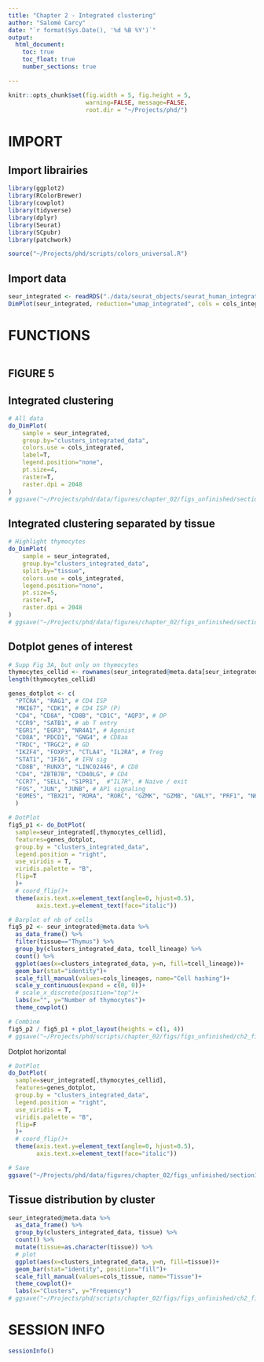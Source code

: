 ```yaml
---
title: "Chapter 2 - Integrated clustering"
author: "Salomé Carcy"
date: "`r format(Sys.Date(), '%d %B %Y')`"
output:
  html_document:
    toc: true
    toc_float: true
    number_sections: true

---
```


```r
knitr::opts_chunk$set(fig.width = 5, fig.height = 5,
                      warning=FALSE, message=FALSE,
                      root.dir = "~/Projects/phd/")
```




# IMPORT

## Import librairies
```r
library(ggplot2)
library(RColorBrewer)
library(cowplot)
library(tidyverse)
library(dplyr)
library(Seurat)
library(SCpubr)
library(patchwork)

source("~/Projects/phd/scripts/colors_universal.R")
```

## Import data
```r
seur_integrated <- readRDS("./data/seurat_objects/seurat_human_integrated_object_23_12_01.rds")
DimPlot(seur_integrated, reduction="umap_integrated", cols = cols_integrated)
```




# FUNCTIONS
```r

```





## FIGURE 5

## Integrated clustering
```r
# All data
do_DimPlot(
    sample = seur_integrated,
    group.by="clusters_integrated_data",
    colors.use = cols_integrated,
    label=T,
    legend.position="none",
    pt.size=4,
    raster=T,
    raster.dpi = 2048
)
# ggsave("~/Projects/phd/data/figures/chapter_02/figs_unfinished/section1/ch2_fig5_clusters.pdf", width=6, height=6)
```


## Integrated clustering separated by tissue
```r
# Highlight thymocytes
do_DimPlot(
    sample = seur_integrated,
    group.by="clusters_integrated_data",
    split.by="tissue",
    colors.use = cols_integrated,
    legend.position="none",
    pt.size=5,
    raster=T,
    raster.dpi = 2048
)
# ggsave("~/Projects/phd/data/figures/chapter_02/figs_unfinished/section1/ch2_fig5_clusters_by_tissue.pdf", width=18, height=6)
```


## Dotplot genes of interest
```r
# Supp Fig 3A, but only on thymocytes
thymocytes_cellid <- rownames(seur_integrated@meta.data[seur_integrated@meta.data$tissue=="Thymus",])
length(thymocytes_cellid)

genes_dotplot <- c(
  "PTCRA", "RAG1", # CD4 ISP
  "MKI67", "CDK1", # CD4 ISP (P)
  "CD4", "CD8A", "CD8B", "CD1C", "AQP3", # DP
  "CCR9", "SATB1", # ab T entry
  "EGR1", "EGR3", "NR4A1", # Agonist
  "CD8A", "PDCD1", "GNG4", # CD8aa
  "TRDC", "TRGC2", # GD
  "IKZF4", "FOXP3", "CTLA4", "IL2RA", # Treg
  "STAT1", "IFI6", # IFN sig
  "CD8B", "RUNX3", "LINC02446", # CD8
  "CD4", "ZBTB7B", "CD40LG", # CD4
  "CCR7", "SELL", "S1PR1",  #"IL7R", # Naive / exit
  "FOS", "JUN", "JUNB", # AP1 signaling
  "EOMES", "TBX21", "RORA", "RORC", "GZMK", "GZMB", "GNLY", "PRF1", "NKG7", "KLRB1", "IFNG", "CCR6" # Effector
  )

# DotPlot
fig5_p1 <- do_DotPlot(
  sample=seur_integrated[,thymocytes_cellid],
  features=genes_dotplot,
  group.by = "clusters_integrated_data",
  legend.position = "right",
  use_viridis = T,
  viridis.palette = "B",
  flip=T
  )+
  # coord_flip()+
  theme(axis.text.x=element_text(angle=0, hjust=0.5),
        axis.text.y=element_text(face="italic"))

# Barplot of nb of cells
fig5_p2 <- seur_integrated@meta.data %>%
  as_data_frame() %>%
  filter(tissue=="Thymus") %>%
  group_by(clusters_integrated_data, tcell_lineage) %>%
  count() %>%
  ggplot(aes(x=clusters_integrated_data, y=n, fill=tcell_lineage))+
  geom_bar(stat="identity")+
  scale_fill_manual(values=cols_lineages, name="Cell hashing")+
  scale_y_continuous(expand = c(0, 0))+
  # scale_x_discrete(position="top")+
  labs(x="", y="Number of thymocytes")+
  theme_cowplot()

# Combine
fig5_p2 / fig5_p1 + plot_layout(heights = c(1, 4))
# ggsave("~/Projects/phd/scripts/chapter_02/figs/figs_unfinished/ch2_fig5_markergenes.pdf", width=8, height=10)
```
Dotplot horizontal
```r
# DotPlot
do_DotPlot(
  sample=seur_integrated[,thymocytes_cellid],
  features=genes_dotplot,
  group.by = "clusters_integrated_data",
  legend.position = "right",
  use_viridis = T,
  viridis.palette = "B",
  flip=F
  )+
  # coord_flip()+
  theme(axis.text.y=element_text(angle=0, hjust=0.5),
        axis.text.x=element_text(face="italic"))

# Save
ggsave("~/Projects/phd/data/figures/chapter_02/figs_unfinished/section1/ch2_fig5_markergenes2.pdf", width=12, height=5)
```



## Tissue distribution by cluster
```r
seur_integrated@meta.data %>%
  as_data_frame() %>%
  group_by(clusters_integrated_data, tissue) %>%
  count() %>%
  mutate(tissue=as.character(tissue)) %>%
  # plot
  ggplot(aes(x=clusters_integrated_data, y=n, fill=tissue))+
  geom_bar(stat="identity", position="fill")+
  scale_fill_manual(values=cols_tissue, name="Tissue")+
  theme_cowplot()+
  labs(x="Clusters", y="Frequency")
# ggsave("~/Projects/phd/scripts/chapter_02/figs/figs_unfinished/ch2_fig5_tissue_distribution.pdf", width=7, height=4)
```




# SESSION INFO
```r
sessionInfo()
```


